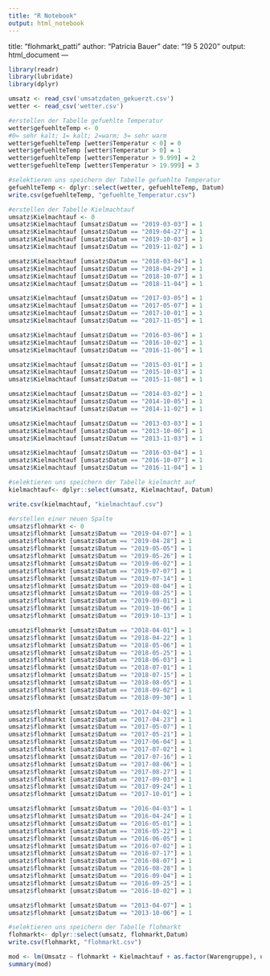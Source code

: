 ```yaml
---
title: "R Notebook"
output: html_notebook
---
```

title: "flohmarkt_patti"
author: "Patricia Bauer"
date: "19 5 2020"
output: html_document
---

```r
library(readr)
library(lubridate)
library(dplyr)
```

```r
umsatz <- read_csv('umsatzdaten_gekuerzt.csv')
wetter <- read_csv('wetter.csv')
```

```r
#erstellen der Tabelle gefuehlte Temperatur
wetter$gefuehlteTemp <- 0
#0= sehr kalt; 1= kalt; 2=warm; 3= sehr warm
wetter$gefuehlteTemp [wetter$Temperatur < 0] = 0
wetter$gefuehlteTemp [wetter$Temperatur > 0] = 1
wetter$gefuehlteTemp [wetter$Temperatur > 9.999] = 2
wetter$gefuehlteTemp [wetter$Temperatur > 19.999] = 3

#selektieren uns speichern der Tabelle gefuehlte Temperatur
gefuehlteTemp <- dplyr::select(wetter, gefuehlteTemp, Datum)
write.csv(gefuehlteTemp, "gefuehlte_Temperatur.csv")
```

```r
#erstellen der Tabelle Kielmachtauf
umsatz$Kielmachtauf <- 0
umsatz$Kielmachtauf [umsatz$Datum == "2019-03-03"] = 1
umsatz$Kielmachtauf [umsatz$Datum == "2019-04-27"] = 1
umsatz$Kielmachtauf [umsatz$Datum == "2019-10-03"] = 1
umsatz$Kielmachtauf [umsatz$Datum == "2019-11-02"] = 1

umsatz$Kielmachtauf [umsatz$Datum == "2018-03-04"] = 1
umsatz$Kielmachtauf [umsatz$Datum == "2018-04-29"] = 1
umsatz$Kielmachtauf [umsatz$Datum == "2018-10-07"] = 1
umsatz$Kielmachtauf [umsatz$Datum == "2018-11-04"] = 1

umsatz$Kielmachtauf [umsatz$Datum == "2017-03-05"] = 1
umsatz$Kielmachtauf [umsatz$Datum == "2017-05-07"] = 1
umsatz$Kielmachtauf [umsatz$Datum == "2017-10-01"] = 1
umsatz$Kielmachtauf [umsatz$Datum == "2017-11-05"] = 1

umsatz$Kielmachtauf [umsatz$Datum == "2016-03-06"] = 1
umsatz$Kielmachtauf [umsatz$Datum == "2016-10-02"] = 1
umsatz$Kielmachtauf [umsatz$Datum == "2016-11-06"] = 1

umsatz$Kielmachtauf [umsatz$Datum == "2015-03-01"] = 1
umsatz$Kielmachtauf [umsatz$Datum == "2015-10-03"] = 1
umsatz$Kielmachtauf [umsatz$Datum == "2015-11-08"] = 1

umsatz$Kielmachtauf [umsatz$Datum == "2014-03-02"] = 1
umsatz$Kielmachtauf [umsatz$Datum == "2014-10-05"] = 1
umsatz$Kielmachtauf [umsatz$Datum == "2014-11-02"] = 1

umsatz$Kielmachtauf [umsatz$Datum == "2013-03-03"] = 1
umsatz$Kielmachtauf [umsatz$Datum == "2013-10-06"] = 1
umsatz$Kielmachtauf [umsatz$Datum == "2013-11-03"] = 1

umsatz$Kielmachtauf [umsatz$Datum == "2016-03-04"] = 1
umsatz$Kielmachtauf [umsatz$Datum == "2016-10-07"] = 1
umsatz$Kielmachtauf [umsatz$Datum == "2016-11-04"] = 1

#selektieren uns speichern der Tabelle kielmacht auf
kielmachtauf<- dplyr::select(umsatz, Kielmachtauf, Datum)

write.csv(kielmachtauf, "kielmachtauf.csv")
```

```r
#erstellen einer neuen Spalte
umsatz$flohmarkt <- 0
umsatz$flohmarkt [umsatz$Datum == "2019-04-07"] = 1
umsatz$flohmarkt [umsatz$Datum == "2019-04-28"] = 1
umsatz$flohmarkt [umsatz$Datum == "2019-05-05"] = 1
umsatz$flohmarkt [umsatz$Datum == "2019-05-26"] = 1
umsatz$flohmarkt [umsatz$Datum == "2019-06-02"] = 1
umsatz$flohmarkt [umsatz$Datum == "2019-07-07"] = 1
umsatz$flohmarkt [umsatz$Datum == "2019-07-14"] = 1
umsatz$flohmarkt [umsatz$Datum == "2019-08-04"] = 1
umsatz$flohmarkt [umsatz$Datum == "2019-08-25"] = 1
umsatz$flohmarkt [umsatz$Datum == "2019-09-01"] = 1
umsatz$flohmarkt [umsatz$Datum == "2019-10-06"] = 1
umsatz$flohmarkt [umsatz$Datum == "2019-10-13"] = 1

umsatz$flohmarkt [umsatz$Datum == "2018-04-01"] = 1
umsatz$flohmarkt [umsatz$Datum == "2018-04-22"] = 1
umsatz$flohmarkt [umsatz$Datum == "2018-05-06"] = 1
umsatz$flohmarkt [umsatz$Datum == "2018-05-25"] = 1
umsatz$flohmarkt [umsatz$Datum == "2018-06-03"] = 1
umsatz$flohmarkt [umsatz$Datum == "2018-07-01"] = 1
umsatz$flohmarkt [umsatz$Datum == "2018-07-15"] = 1
umsatz$flohmarkt [umsatz$Datum == "2018-08-05"] = 1
umsatz$flohmarkt [umsatz$Datum == "2018-09-02"] = 1
umsatz$flohmarkt [umsatz$Datum == "2018-09-30"] = 1

umsatz$flohmarkt [umsatz$Datum == "2017-04-02"] = 1
umsatz$flohmarkt [umsatz$Datum == "2017-04-23"] = 1
umsatz$flohmarkt [umsatz$Datum == "2017-05-07"] = 1
umsatz$flohmarkt [umsatz$Datum == "2017-05-21"] = 1
umsatz$flohmarkt [umsatz$Datum == "2017-06-04"] = 1
umsatz$flohmarkt [umsatz$Datum == "2017-07-02"] = 1
umsatz$flohmarkt [umsatz$Datum == "2017-07-16"] = 1
umsatz$flohmarkt [umsatz$Datum == "2017-08-06"] = 1
umsatz$flohmarkt [umsatz$Datum == "2017-08-27"] = 1
umsatz$flohmarkt [umsatz$Datum == "2017-09-03"] = 1
umsatz$flohmarkt [umsatz$Datum == "2017-09-24"] = 1
umsatz$flohmarkt [umsatz$Datum == "2017-10-01"] = 1

umsatz$flohmarkt [umsatz$Datum == "2016-04-03"] = 1
umsatz$flohmarkt [umsatz$Datum == "2016-04-24"] = 1
umsatz$flohmarkt [umsatz$Datum == "2016-05-01"] = 1
umsatz$flohmarkt [umsatz$Datum == "2016-05-22"] = 1
umsatz$flohmarkt [umsatz$Datum == "2016-06-05"] = 1
umsatz$flohmarkt [umsatz$Datum == "2016-07-02"] = 1
umsatz$flohmarkt [umsatz$Datum == "2016-07-17"] = 1
umsatz$flohmarkt [umsatz$Datum == "2016-08-07"] = 1
umsatz$flohmarkt [umsatz$Datum == "2016-08-28"] = 1
umsatz$flohmarkt [umsatz$Datum == "2016-09-04"] = 1
umsatz$flohmarkt [umsatz$Datum == "2016-09-25"] = 1
umsatz$flohmarkt [umsatz$Datum == "2016-10-02"] = 1

umsatz$flohmarkt [umsatz$Datum == "2013-04-07"] = 1
umsatz$flohmarkt [umsatz$Datum == "2013-10-06"] = 1

#selektieren uns speichern der Tabelle flohmarkt
flohmarkt<- dplyr::select(umsatz, flohmarkt,Datum)
write.csv(flohmarkt, "flohmarkt.csv")
```

```r
mod <- lm(Umsatz ~ flohmarkt + Kielmachtauf + as.factor(Warengruppe), umsatz)
summary(mod)
```



